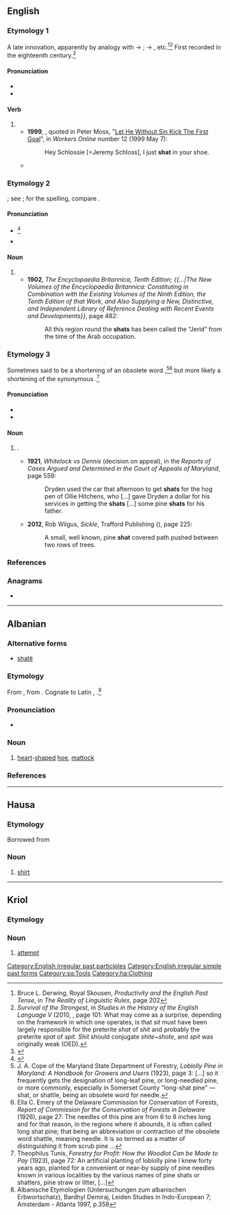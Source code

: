 {{also|shát}}
==English==

===Etymology 1===
A late innovation, apparently by analogy with {{m|en|sit}} → {{m|en|sat}}; {{m|en|spit}} → {{m|en|spat}}, etc.<ref>Bruce L. Derwing, Royal Skousen, ''Productivity and the English Past Tense'', in ''The Reality of Linguistic Rules'', page 202</ref><ref>''Survival of the Strongest'', in ''Studies in the History of the English Language V'' (2010, {{ISBN|3110220326}}, page 101: What may come as a surprise, depending on the framework in which one operates, is that ''sit'' must have been largely responsible for the preterite ''shat'' of ''shit'' and probably the preterite ''spat'' of ''spit''. ''Shit'' should conjugate ''shite''~''shote'', and ''spit'' was originally weak (OED).</ref> First recorded in the eighteenth century.<ref name="'shit' entry at Etymology Online Dictionary">{{cite-web|url=http://www.etymonline.com/index.php?term=shit|title=Etymology Online Dictionary: 'shit'|last=Harper|first=Douglas|date=2001|work=Etymology Online Dictionary|publisher=Douglas Harper|accessdate=2009-04-13}}</ref>

====Pronunciation====
* {{IPA|/ʃæt/|lang=en}}
* {{rhymes|æt|lang=en}}

====Verb====
{{head|en|verb form}}

# {{en-past of|shit}}
#* '''1999''', {{w|Julian O'Neill}}, quoted in Peter Moss, "[http://workers.labor.net.au/12/b_sportspage_pete.html Let He Without Sin Kick The First Goal]", in ''Workers Online'' number 12 (1999 May 7):
#*: Hey Schlossie [=Jeremy Schloss], I just '''shat''' in your shoe.
#* {{quote-book|lang=en|title=[[w:Every Living Thing (book)|Every Living Thing]]|author={{w|Rob Dunn}}|year=2009|passage=We all lived in small communities, hunted, and foraged. We '''shat''' in the woods.}}

===Etymology 2===
{{der|en|ar|شَطّ}}; see {{m|en|chott}}; for the spelling, compare {{l|en|Shatt al-Arab}}.

====Pronunciation====
* {{IPA|/ʃʌt/|lang=en}}<ref>{{R:Century 1914}}</ref>
* {{rhymes|ʌt|lang=en}}

====Noun====
{{en-noun}}

# {{altform|chott|lang=en}}
#* '''1902''', ''The Encyclopaedia Britannica, Tenth Edition; {{...|The New Volumes of the Encyclopaedia Britannica: Constituting in Combination with the Existing Volumes of the Ninth Edition, the Tenth Edition of that Work, and Also Supplying a New, Distinctive, and Independent Library of Reference Dealing with Recent Events and Developments}}'', page 482:
#*: All this region round the '''shats''' has been called the “Jerid” from the time of the Arab occupation.

===Etymology 3===
Sometimes said to be a shortening of an obsolete word {{m|en||(*)shattle|needle}}<!-- (compare {{m|en|shass||heap of straw}}?)-->,<ref>J. A. Cope of the Maryland State Department of Forestry, ''Loblolly Pine in Maryland: A Handbook for Growers and Users'' (1923), page 3: [...] so it frequently gets the designation of long-leaf pine, or long-needled pine, or more commonly, especially in Somerset County &quot;long-shat pine&quot; — shat, or shattle, being an obsolete word for needle.</ref><ref>Ella C. Emery of the Delaware Commission for Conservation of Forests, ‎''Report of Commission for the Conservation of Forests in Delaware'' (1926), page 27: The needles of this pine are from 6 to 8 inches long and for that reason, in the regions where it abounds, it is often called long shat pine; that being an abbreviation or contraction of the obsolete word shattle, meaning needle. It is so termed as a matter of distinguishing it from scrub pine ...</ref> but more likely a shortening of the synonymous {{m|en|shatter|(pine) shatter}}.<ref>Theophilus Tunis, ''Forestry for Profit: How the Woodlot Can be Made to Pay'' (1923), page 72: An artificial planting of loblolly pine I knew forty years ago, planted for a convenient or near-by supply of pine needles known in various localities by the various names of pine shats or shatters, pine straw or litter, [...]</ref>

====Pronunciation====
* {{IPA|/ʃæt/|lang=en}}
* {{rhymes|æt|lang=en}}

====Noun====
{{en-noun}}

# {{lb|en|chiefly|Maryland|Delaware}}<!--?--> {{synonym of|shatter||a pine needle|lang=en}}.
#* '''1921''', ''Whitelock vs Dennis'' (decision on appeal), in the ''Reports of Cases Argued and Determined in the Court of Appeals of Maryland'', page 559:
#*: Dryden used the car that afternoon to get '''shats''' for the hog pen of Ollie Hitchens, who [...] gave Dryden a dollar for his services in getting the '''shats''' [...] some pine '''shats''' for his father.
#* '''2012''', Rob Wilgus, ''Sickle'', Trafford Publishing ({{ISBN|9781466939059}}), page 225:
#*: A small, well known, pine '''shat''' covered path pushed between two rows of trees.

===References===
<references/>

===Anagrams===
* {{anagrams|en|a=ahst|ATHs|HATs|Tash|has't|hast|hats|tash|thas}}

[[Category:English irregular past participles]]
[[Category:English irregular simple past forms]]

----

==Albanian==

===Alternative forms===
* [[shatë]]

===Etymology===
From {{etyl|sqj-pro|sq}} {{m|sqj-pro|*śaktā}}, from {{etyl|ine-pro|sq}} {{m|ine-pro|*sē̆k||to cut}}.{{attention|ine-pro|is there a more standard way of spelling the ine-pro root's name? is it the same root as shat#English refers back to?}} Cognate to Latin {{m|la|secula||sickle}}, {{m|la|sacena||pick-axe of the pontifix}}.<ref> Albanische Etymologien (Untersuchungen zum albanischen Erbwortschatz), Bardhyl Demiraj, Leiden Studies in Indo-European 7; Amsterdam - Atlanta 1997, p.358</ref>

===Pronunciation===
* {{IPA|/ʃat/|lang=sq}}

===Noun===
{{sq-noun|m|shata}}

# [[heart]]-[[shaped]] [[hoe]], [[mattock]]

===References===
<references/>

[[Category:sq:Tools]]

----

==Hausa==

===Etymology===
Borrowed from {{bor|ha|en|shirt}}

===Noun===
{{head|ha|noun|head=shât|g=f}}

# [[shirt]]

[[Category:ha:Clothing]]

----

==Kriol==

===Etymology===
{{etyl|en|rop}} {{m|en|shot}}

===Noun===
{{head|rop|noun}}

# [[attempt]]